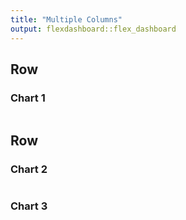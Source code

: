 ```yaml
---
title: "Multiple Columns"
output: flexdashboard::flex_dashboard
---
```

    
Row {data-width=800}
-------------------------------------
    
### Chart 1
    
```r

```
   
Row {data-width=200}
-------------------------------------
   
### Chart 2

```r

```   
 
### Chart 3
    
```r

```